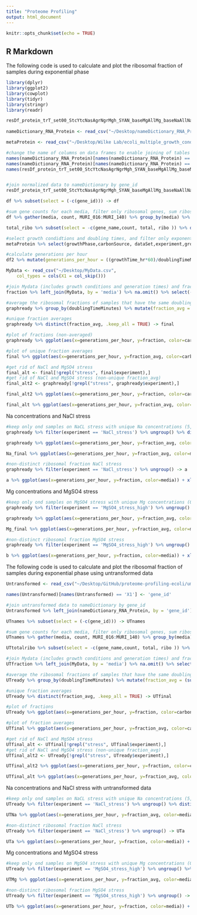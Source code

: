 ```yaml
---
title: "Proteome Profiling"
output: html_document
---
```


```r
knitr::opts_chunk$set(echo = TRUE)
```

## R Markdown

The following code is used to calculate and plot the ribosomal fraction of samples during exponential phase
```r

library(dplyr)
library(ggplot2)
library(cowplot)
library(tidyr)
library(stringr)
library(readr)

resDf_protein_trT_set00_StcYtcNasAgrNgrMgh_SYAN_baseMgAllMg_baseNaAllNa_ExpAllPhase_noMatchFilter_p1Sf_vst <- read_csv("~/Desktop/Wilke Lab/ecoli_multiple_growth_conditions-master/a_results/resDf_protein_trT_set00_StcYtcNasAgrNgrMgh_SYAN_baseMgAllMg_baseNaAllNa_ExpAllPhase_noMatchFilter_p1Sf_vst.csv")
 
nameDictionary_RNA_Protein <- read_csv("~/Desktop/nameDictionary_RNA_Protein.csv")

metaProtein <- read_csv("~/Desktop/Wilke Lab/ecoli_multiple_growth_conditions-master/a_results/metaProtein.csv")

#change the name of columns on data frames to enable joining of tables
names(nameDictionary_RNA_Protein)[names(nameDictionary_RNA_Protein) == 'b#'] <- 'b'
names(nameDictionary_RNA_Protein)[names(nameDictionary_RNA_Protein) == 'Protein_id'] <- 'gene_id'
names(resDf_protein_trT_set00_StcYtcNasAgrNgrMgh_SYAN_baseMgAllMg_baseNaAllNa_ExpAllPhase_noMatchFilter_p1Sf_vst)[names(resDf_protein_trT_set00_StcYtcNasAgrNgrMgh_SYAN_baseMgAllMg_baseNaAllNa_ExpAllPhase_noMatchFilter_p1Sf_vst) == 'X1'] <- 'gene_id'


#join normalized data to nameDictionary by gene_id
resDf_protein_trT_set00_StcYtcNasAgrNgrMgh_SYAN_baseMgAllMg_baseNaAllNa_ExpAllPhase_noMatchFilter_p1Sf_vst %>% left_join(nameDictionary_RNA_Protein, by = 'gene_id') %>% subset(select = -c(mRNA_ID, b)) %>% select(gene_id, gene_name, everything())-> df

df %>% subset(select = (-c(gene_id))) -> df

#sum gene counts for each media, filter only ribosomal genes, sum ribosomal gene counts for each media, calculate ribosomal fraction 
df %>% gather(media, count, MURI_016:MURI_140) %>% group_by(media) %>% mutate(total= sum(count)) %>% filter(str_detect(gene_name,regex('^rp'))) %>% group_by(media) %>% mutate(ribo = sum(count)) %>% mutate(fraction = ribo/total)-> total_ribo

total_ribo %>% subset(select = -c(gene_name,count, total, ribo )) %>% distinct(fraction) -> fraction 

#select growth condidtions and doubling times, and filter only exponential phase samples
metaProtein %>% select(growthPhase,carbonSource, dataSet,experiment,growthTime_hr,doublingTimeMinutes,Mg_mM,Na_mM,Mg_mM_Levels,Na_mM_Levels) %>% filter(growthPhase == 'exponential') -> df2

#calculate generations per hour
df2 %>% mutate(generations_per_hour = ((growthTime_hr*60)/doublingTimeMinutes)/growthTime_hr) -> df2

MyData <- read_csv("~/Desktop/MyData.csv", 
    col_types = cols(X1 = col_skip()))

#join Mydata (includes growth conditions and generation times) and fraction by sample
fraction %>% left_join(MyData, by = 'media') %>% na.omit() %>% select(-fraction,fraction)-> graphready

#average the ribosomal fractions of samples that have the same doubling time
graphready %>% group_by(doublingTimeMinutes) %>% mutate(fraction_avg = (sum(fraction))/n()) -> graphready

#unique fraction averages
graphready %>% distinct(fraction_avg, .keep_all = TRUE) -> final

#plot of fractions (non-averaged)
graphready %>% ggplot(aes(x=generations_per_hour, y=fraction, color=carbonSource)) + xlab('Generations per Hour') + ylab('Ribosomal Fraction') + geom_point() + geom_text(aes(label=media),hjust='inward', vjust=1 , size= 5)

#plot of unique fraction averages 
final %>% ggplot(aes(x=generations_per_hour, y=fraction_avg, color=carbonSource)) + xlab('Generations per Hour') + ylab('Ribosomal Fraction') + geom_point() + geom_text(aes(label=media),hjust='inward', vjust=1 , size= 5)

#get rid of NaCl and MgSO4 stress 
final_alt <- final[!grepl("stress", final$experiment),]
#get rid of NaCl and MgSO4 stress (non-unique fraction_avg)
final_alt2 <- graphready[!grepl("stress", graphready$experiment),]

final_alt2 %>% ggplot(aes(x=generations_per_hour, y=fraction, color=carbonSource)) + xlab('Generations per Hour') + ylab('Ribosomal Fraction') + geom_point() + geom_text(aes(label=media),hjust='inward', vjust=1 , size= 5) 

final_alt %>% ggplot(aes(x=generations_per_hour, y=fraction_avg, color=carbonSource)) + xlab('Generations per Hour') + ylab('Ribosomal Fraction') + geom_point() + geom_text(aes(label=media),hjust='inward', vjust=1 , size= 5) 

```

Na concentrations and NaCl stress
```r

#keep only ond samples on NaCL stress with unique Na concentrations (5,100,200,300)
graphready %>% filter(experiment == 'NaCl_stress') %>% ungroup() %>% distinct(Na_mM, carbonSource,.keep_all = TRUE) -> Na_final

graphready %>% ggplot(aes(x=generations_per_hour, y=fraction_avg, color=carbonSource)) + xlab('Generations per Hour') + ylab('Ribosomal Fraction') + geom_point() + geom_text(aes(label=Na_mM),hjust='inward', vjust=1 , size= 5) 

Na_final %>% ggplot(aes(x=generations_per_hour, y=fraction_avg, color=media)) + xlab('Generations per Hour') + ylab('Ribosomal Fraction') + geom_point() + geom_text(aes(label=Na_mM),hjust='inward', vjust=1 , size= 5) 

#non-distinct ribosomal fraction NaCl stress
graphready %>% filter(experiment == 'NaCl_stress') %>% ungroup() -> a

a %>% ggplot(aes(x=generations_per_hour, y=fraction, color=media)) + xlab('Generations per Hour') + ylab('Ribosomal Fraction') + geom_point() + geom_text(aes(label=Na_mM),hjust='inward', vjust=1 , size= 5) 

```

Mg concentrations and MgSO4 stress
``` r

#keep only ond samples on MgSO4 stress with unique Mg concentrations (0.08,0.8,8,200)
graphready %>% filter(experiment == 'MgSO4_stress_high') %>% ungroup() %>% distinct(Mg_mM, carbonSource,.keep_all = TRUE) -> Mg_final

graphready %>% ggplot(aes(x=generations_per_hour, y=fraction_avg, color=carbonSource)) + xlab('Generations per Hour') + ylab('Ribosomal Fraction') + geom_point() + geom_text(aes(label=Mg_mM),hjust='inward', vjust=1 , size= 5) 

Mg_final %>% ggplot(aes(x=generations_per_hour, y=fraction_avg, color=media)) + xlab('Generations per Hour') + ylab('Ribosomal Fraction') + geom_point() + geom_text(aes(label=Mg_mM),hjust='inward', vjust=1 , size= 5) 

#non-distinct ribosomal fraction MgSO4 stress
graphready %>% filter(experiment == 'MgSO4_stress_high') %>% ungroup() -> b

b %>% ggplot(aes(x=generations_per_hour, y=fraction, color=media)) + xlab('Generations per Hour') + ylab('Ribosomal Fraction') + geom_point() + geom_text(aes(label=Mg_mM),hjust='inward', vjust=1 , size= 5) 

```

The following code is used to calculate and plot the ribosomal fraction of samples during exponential phase using untransformed data

```r
Untransformed <- read_csv("~/Desktop/GitHub/proteome-profiling-ecoli/umut/resDf_protein_trT_set00_StcYtcNasAgrNgrMgh_SYAN_baseMgAllMg_baseNaAllNa_ExpAllPhase_noFilter_p1Sf_noNorm.csv")

names(Untransformed)[names(Untransformed) == 'X1'] <- 'gene_id'

#join untransformed data to nameDictionary by gene_id
Untransformed %>% left_join(nameDictionary_RNA_Protein, by = 'gene_id') %>% subset(select = -c(mRNA_ID, b)) %>% select(gene_name, everything())-> UTnames

UTnames %>% subset(select = (-c(gene_id))) -> UTnames

#sum gene counts for each media, filter only ribosomal genes, sum ribosomal gene counts for each media, calculate ribosomal fraction 
UTnames %>% gather(media, count, MURI_016:MURI_140) %>% group_by(media) %>% mutate(total= sum(count)) %>% filter(str_detect(gene_name,regex('^rp'))) %>% group_by(media) %>% mutate(ribo = sum(count)) %>% mutate(fraction = ribo/total)-> UTtotalribo

UTtotalribo %>% subset(select = -c(gene_name,count, total, ribo )) %>% distinct(fraction) -> UTfraction 

#join Mydata (includes growth conditions and generation times) and fraction by sample
UTfraction %>% left_join(MyData, by = 'media') %>% na.omit() %>% select(-fraction,fraction)-> UTready

#average the ribosomal fractions of samples that have the same doubling time
UTready %>% group_by(doublingTimeMinutes) %>% mutate(fraction_avg = (sum(fraction))/n()) -> UTready

#unique fraction averages
UTready %>% distinct(fraction_avg, .keep_all = TRUE) -> UTfinal

#plot of fractions
UTready %>% ggplot(aes(x=generations_per_hour, y=fraction, color=carbonSource)) + xlab('Generations per Hour') + ylab('Ribosomal Fraction') + geom_point() + geom_text(aes(label=media),hjust='inward', vjust=1 , size= 5)

#plot of fraction averages
UTfinal %>% ggplot(aes(x=generations_per_hour, y=fraction_avg, color=carbonSource)) + xlab('Generations per Hour') + ylab('Ribosomal Fraction') + geom_point() + geom_text(aes(label=media),hjust='inward', vjust=1 , size= 5)

#get rid of NaCl and MgSO4 stress 
UTfinal_alt <- UTfinal[!grepl("stress", UTfinal$experiment),]
#get rid of NaCl and MgSO4 stress (non-unique fraction_avg)
UTfinal_alt2 <- UTready[!grepl("stress", UTready$experiment),]

UTfinal_alt2 %>% ggplot(aes(x=generations_per_hour, y=fraction, color=carbonSource)) + xlab('Generations per Hour') + ylab('Ribosomal Fraction') + geom_point() + geom_text(aes(label=media),hjust='inward', vjust=1 , size= 5) 

UTfinal_alt %>% ggplot(aes(x=generations_per_hour, y=fraction_avg, color=carbonSource)) + xlab('Generations per Hour') + ylab('Ribosomal Fraction') + geom_point() + geom_text(aes(label=media),hjust='inward', vjust=1 , size= 5) 

```

Na concentrations and NaCl stress with untransformed data
``` r
#keep only ond samples on NaCL stress with unique Na concentrations (5,100,200,300)
UTready %>% filter(experiment == 'NaCl_stress') %>% ungroup() %>% distinct(Na_mM, carbonSource,.keep_all = TRUE) -> UTNa

UTNa %>% ggplot(aes(x=generations_per_hour, y=fraction_avg, color=media)) + xlab('Generations per Hour') + ylab('Ribosomal Fraction') + geom_point() + geom_text(aes(label=Na_mM),hjust='inward', vjust=1 , size= 5) 

#non-distinct ribosomal fraction NaCl stress
UTready %>% filter(experiment == 'NaCl_stress') %>% ungroup() -> UTa

UTa %>% ggplot(aes(x=generations_per_hour, y=fraction, color=media)) + xlab('Generations per Hour') + ylab('Ribosomal Fraction') + geom_point() + geom_text(aes(label=Na_mM),hjust='inward', vjust=1 , size= 5) 

```

Mg concentrations and MgSO4 stress
``` r
#keep only ond samples on MgSO4 stress with unique Mg concentrations (0.08,0.8,8,200)
UTready %>% filter(experiment == 'MgSO4_stress_high') %>% ungroup() %>% distinct(Mg_mM, carbonSource,.keep_all = TRUE) -> UTMg

UTMg %>% ggplot(aes(x=generations_per_hour, y=fraction_avg, color=media)) + xlab('Generations per Hour') + ylab('Ribosomal Fraction') + geom_point() + geom_text(aes(label=Mg_mM),hjust='inward', vjust=1 , size= 5) 

#non-distinct ribosomal fraction MgSO4 stress
UTready %>% filter(experiment == 'MgSO4_stress_high') %>% ungroup() -> UTb

UTb %>% ggplot(aes(x=generations_per_hour, y=fraction, color=media)) + xlab('Generations per Hour') + ylab('Ribosomal Fraction') + geom_point() + geom_text(aes(label=Mg_mM),hjust='inward', vjust=1 , size= 5) 

```
